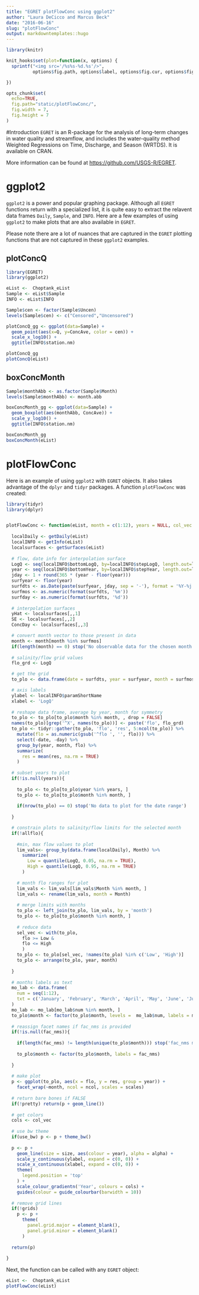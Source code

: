 ```yaml
---
title: "EGRET plotFlowConc using ggplot2"
author: "Laura DeCicco and Marcus Beck"
date: "2016-06-16"
slug: "plotFlowConc"
output: markdowntemplates::hugo
---
```



```r
library(knitr)

knit_hooks$set(plot=function(x, options) {
  sprintf("<img src='/%s%s-%d.%s'/>", 
          options$fig.path, options$label, options$fig.cur, options$fig.ext)

})

opts_chunk$set(
  echo=TRUE,
  fig.path="static/plotFlowConc/",
  fig.width = 7,
  fig.height = 7
)
```


#Introduction
`EGRET` is an R-package for the analysis of long-term changes in water quality and streamflow, and includes the water-quality method Weighted Regressions on Time, Discharge, and Season (WRTDS). It is available on CRAN. 

More information can be found at [https://github.com/USGS-R/EGRET](https://github.com/USGS-R/EGRET).

# ggplot2
`ggplot2` is a power and popular graphing package. Although all `EGRET` functions return with a specialized list, it is quite easy to extract the relavent data frames `Daily`, `Sample`, and `INFO`. Here are a few examples of using `ggplot2` to make plots that are also available in `EGRET`.

Please note there are a lot of nuances that are captured in the `EGRET` plotting functions that are not captured in these `ggplot2` examples.

## plotConcQ

```r
library(EGRET)
library(ggplot2)

eList <-  Choptank_eList
Sample <- eList$Sample
INFO <- eList$INFO

Sample$cen <- factor(Sample$Uncen)
levels(Sample$cen) <- c("Censored","Uncensored") 

plotConcQ_gg <- ggplot(data=Sample) +
  geom_point(aes(x=Q, y=ConcAve, color = cen)) +
  scale_x_log10() +
  ggtitle(INFO$station.nm)

plotConcQ_gg
plotConcQ(eList)

```

## boxConcMonth

```r
Sample$monthAbb <- as.factor(Sample$Month)
levels(Sample$monthAbb) <- month.abb

boxConcMonth_gg <- ggplot(data=Sample) +
  geom_boxplot(aes(monthAbb, ConcAve)) +
  scale_y_log10() +
  ggtitle(INFO$station.nm)

boxConcMonth_gg
boxConcMonth(eList)
```


# plotFlowConc

Here is an example of using `ggplot2` with `EGRET` objects. It also takes advantage of the `dplyr` and `tidyr` packages. A function `plotFlowConc` was created: 

```r
library(tidyr)
library(dplyr)


plotFlowConc <- function(eList, month = c(1:12), years = NULL, col_vec = c('red', 'green', 'blue'), alpha = 1, size = 1,  allflo = FALSE, ncol = NULL, grids = TRUE, scales = NULL, pretty = TRUE, use_bw = TRUE, fac_nms = NULL){
  
  localDaily <- getDaily(eList)
  localINFO <- getInfo(eList)
  localsurfaces <- getSurfaces(eList)
  
  # flow, date info for interpolation surface
  LogQ <- seq(localINFO$bottomLogQ, by=localINFO$stepLogQ, length.out=localINFO$nVectorLogQ)
  year <- seq(localINFO$bottomYear, by=localINFO$stepYear, length.out=localINFO$nVectorYear)
  jday <- 1 + round(365 * (year - floor(year)))
  surfyear <- floor(year)
  surfdts <- as.Date(paste(surfyear, jday, sep = '-'), format = '%Y-%j')
  surfmos <- as.numeric(format(surfdts, '%m'))
  surfday <- as.numeric(format(surfdts, '%d'))
   
  # interpolation surfaces
  yHat <- localsurfaces[,,1] 
  SE <- localsurfaces[,,2]
  ConcDay <- localsurfaces[,,3]

  # convert month vector to those present in data
  month <- month[month %in% surfmos]
  if(length(month) == 0) stop('No observable data for the chosen month')
  
  # salinity/flow grid values
  flo_grd <- LogQ

  # get the grid
  to_plo <- data.frame(date = surfdts, year = surfyear, month = surfmos, day = surfday, t(ConcDay))

  # axis labels
  ylabel <- localINFO$paramShortName
  xlabel <- 'LogQ'
  
  # reshape data frame, average by year, month for symmetry
  to_plo <- to_plo[to_plo$month %in% month, , drop = FALSE]
  names(to_plo)[grep('^X', names(to_plo))] <- paste('flo', flo_grd)
  to_plo <- tidyr::gather(to_plo, 'flo', 'res', 5:ncol(to_plo)) %>% 
    mutate(flo = as.numeric(gsub('^flo ', '', flo))) %>% 
    select(-date, -day) %>% 
    group_by(year, month, flo) %>% 
    summarize(
      res = mean(res, na.rm = TRUE)
    )
  
  # subset years to plot
  if(!is.null(years)){
    
    to_plo <- to_plo[to_plo$year %in% years, ]
    to_plo <- to_plo[to_plo$month %in% month, ]
        
    if(nrow(to_plo) == 0) stop('No data to plot for the date range')
  
  }

  # constrain plots to salinity/flow limits for the selected month
  if(!allflo){
    
    #min, max flow values to plot
    lim_vals<- group_by(data.frame(localDaily), Month) %>% 
      summarize(
        Low = quantile(LogQ, 0.05, na.rm = TRUE),
        High = quantile(LogQ, 0.95, na.rm = TRUE)
      )
  
    # month flo ranges for plot
    lim_vals <- lim_vals[lim_vals$Month %in% month, ]
    lim_vals <- rename(lim_vals, month = Month)
    
    # merge limits with months
    to_plo <- left_join(to_plo, lim_vals, by = 'month')
    to_plo <- to_plo[to_plo$month %in% month, ]
        
    # reduce data
    sel_vec <- with(to_plo, 
      flo >= Low &
      flo <= High
      )
    to_plo <- to_plo[sel_vec, !names(to_plo) %in% c('Low', 'High')]
    to_plo <- arrange(to_plo, year, month)
    
  }
  
  # months labels as text
  mo_lab <- data.frame(
    num = seq(1:12), 
    txt = c('January', 'February', 'March', 'April', 'May', 'June', 'July', 'August', 'September', 'October', 'November', 'December')
  )
  mo_lab <- mo_lab[mo_lab$num %in% month, ]
  to_plo$month <- factor(to_plo$month, levels =  mo_lab$num, labels = mo_lab$txt)
  
  # reassign facet names if fac_nms is provided
  if(!is.null(fac_nms)){
    
    if(length(fac_nms) != length(unique(to_plo$month))) stop('fac_nms must have same lengths as months')
  
    to_plo$month <- factor(to_plo$month, labels = fac_nms)
    
  }
  
  # make plot
  p <- ggplot(to_plo, aes(x = flo, y = res, group = year)) + 
    facet_wrap(~month, ncol = ncol, scales = scales)
  
  # return bare bones if FALSE
  if(!pretty) return(p + geom_line())
  
  # get colors
  cols <- col_vec
  
  # use bw theme
  if(use_bw) p <- p + theme_bw()
  
  p <- p + 
    geom_line(size = size, aes(colour = year), alpha = alpha) +
    scale_y_continuous(ylabel, expand = c(0, 0)) +
    scale_x_continuous(xlabel, expand = c(0, 0)) +
    theme(
      legend.position = 'top'
    ) +
    scale_colour_gradientn('Year', colours = cols) +
    guides(colour = guide_colourbar(barwidth = 10)) 
  
  # remove grid lines
  if(!grids) 
    p <- p + 
      theme(      
        panel.grid.major = element_blank(),
        panel.grid.minor = element_blank()
      )
  
  return(p)
    
}

```

Next, the function can be called with any `EGRET` object:

```r

eList <-  Choptank_eList
plotFlowConc(eList)


```

